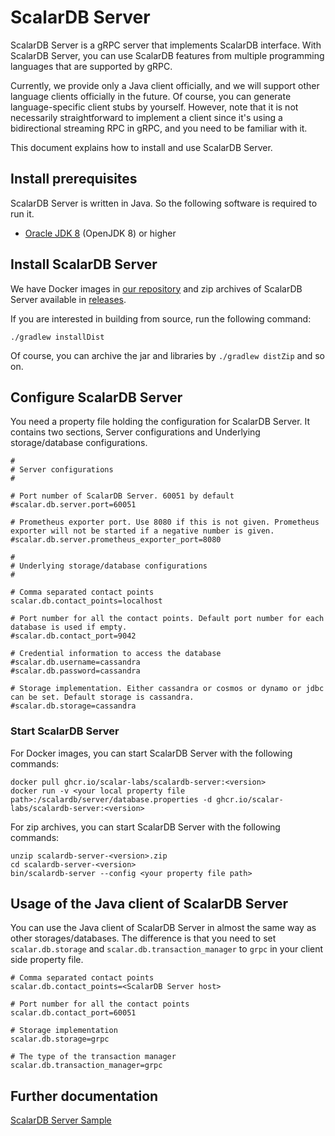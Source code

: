 # ScalarDB Server

ScalarDB Server is a gRPC server that implements ScalarDB interface. 
With ScalarDB Server, you can use ScalarDB features from multiple programming languages that are supported by gRPC.

Currently, we provide only a Java client officially, and we will support other language clients officially in the future.
Of course, you can generate language-specific client stubs by yourself.
However, note that it is not necessarily straightforward to implement a client since it's using a bidirectional streaming RPC in gRPC, and you need to be familiar with it.

This document explains how to install and use ScalarDB Server.

## Install prerequisites

ScalarDB Server is written in Java. So the following software is required to run it.

* [Oracle JDK 8](https://www.oracle.com/technetwork/java/javase/downloads/jdk8-downloads-2133151.html) (OpenJDK 8) or higher

## Install ScalarDB Server

We have Docker images in [our repository](https://github.com/orgs/scalar-labs/packages) and zip archives of ScalarDB Server available in [releases](https://github.com/scalar-labs/scalardb/releases).

If you are interested in building from source, run the following command: 

```
./gradlew installDist
```

Of course, you can archive the jar and libraries by `./gradlew distZip` and so on.

## Configure ScalarDB Server

You need a property file holding the configuration for ScalarDB Server. 
It contains two sections, Server configurations and Underlying storage/database configurations.

```
#
# Server configurations
#

# Port number of ScalarDB Server. 60051 by default
#scalar.db.server.port=60051

# Prometheus exporter port. Use 8080 if this is not given. Prometheus exporter will not be started if a negative number is given.
#scalar.db.server.prometheus_exporter_port=8080

#
# Underlying storage/database configurations
#

# Comma separated contact points
scalar.db.contact_points=localhost

# Port number for all the contact points. Default port number for each database is used if empty.
#scalar.db.contact_port=9042

# Credential information to access the database
#scalar.db.username=cassandra
#scalar.db.password=cassandra

# Storage implementation. Either cassandra or cosmos or dynamo or jdbc can be set. Default storage is cassandra.
#scalar.db.storage=cassandra
```

### Start ScalarDB Server

For Docker images, you can start ScalarDB Server with the following commands:

```
docker pull ghcr.io/scalar-labs/scalardb-server:<version>
docker run -v <your local property file path>:/scalardb/server/database.properties -d ghcr.io/scalar-labs/scalardb-server:<version>
```

For zip archives, you can start ScalarDB Server with the following commands:

```
unzip scalardb-server-<version>.zip
cd scalardb-server-<version>
bin/scalardb-server --config <your property file path>
```

## Usage of the Java client of ScalarDB Server

You can use the Java client of ScalarDB Server in almost the same way as other storages/databases.
The difference is that you need to set `scalar.db.storage` and `scalar.db.transaction_manager` to `grpc` in your client side property file.

```
# Comma separated contact points
scalar.db.contact_points=<ScalarDB Server host>

# Port number for all the contact points
scalar.db.contact_port=60051

# Storage implementation
scalar.db.storage=grpc

# The type of the transaction manager
scalar.db.transaction_manager=grpc
```

## Further documentation

[ScalarDB Server Sample](scalardb-samples/scalardb-server-sample/README.mdx)
